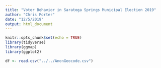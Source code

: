 ```yaml
---
title: "Voter Behavior in Saratoga Springs Municipal Election 2019"
author: "Chris Porter"
date: "12/5/2019"
output: html_document
---
```


```r
knitr::opts_chunk$set(echo = TRUE)
library(tidyverse)
library(ggmap)
library(ggplot2)
```
```r
df <- read.csv("../../AnonGeocode.csv")
```


